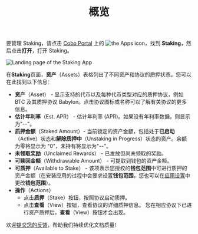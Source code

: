 ﻿---
title: "概览"
sidebarTitle: "概览"
lang: "zh-hans"
---
要管理 Staking，请点击 [Cobo Portal](https://portal.cobo.com/login) 上的 <img src="/en/images/common/icon_apps.svg" className="icon" alt="the Apps icon"/>，找到 **Staking**，然后点击**打开**，打开 Staking。

<img src="/en/images/portal-apps/staking/staking_overview.png" className="screenshot_full_screen" alt="Landing page of the Staking App"/>

在**Staking**页面，**资产**（Assets）表格列出了不同资产和协议的质押状态。您可以在此找到以下信息：

- **资产**（Asset） - 显示支持的代币以及每种代币类型对应的质押协议，例如 BTC 及其质押协议 Babylon。点击协议图标或名称可以了解有关协议的更多信息。
- **估计年利率**（Est. APR） - 估计年利率 (APR)。如果没有年利率数据，则显示为"--"。
- **质押金额**（Staked Amount）- 当前锁定的资产金额，包括处于**已启动**（Active）状态和**解除质押中**（Unstaking in Progress）状态的资产。余额为零将显示为 "0"，未持有将显示为"--"。
- **未领取奖励**（Unclaimed Rewards） - 已发放但尚未领取的奖励。 
- **可赎回金额**（Withdrawable Amount） - 可提取到钱包的资产金额。
- **可质押**（Available to Stake） - 该项表示您授权的**钱包范围**中可进行质押的资产金额（在安装应用的过程中会要求设置**钱包范围**，您也可以在[应用设置](/cn/portal/portal-apps/app-settings)中更改**钱包范围**）。
- **操作**（Actions）
    - 点击**质押**（Stake）按钮，按照协议启动质押。
    - 点击**查看**（View）按钮，查看协议的详细质押信息。
    <Info>您在相应协议下已进行资产质押后，**查看**（View）按钮才会出现。</Info>

<Tip>欢迎[提交您的反馈](https://forms.zohopublic.com/cobo/form/DocumentFeedbackForm/formperma/QvLOhxJv1_JMsJ-1dleZ8Itb_7rzN-LtgvsDdxosoVI?referrername=manuals)，帮助我们持续优化文档质量！</Tip>